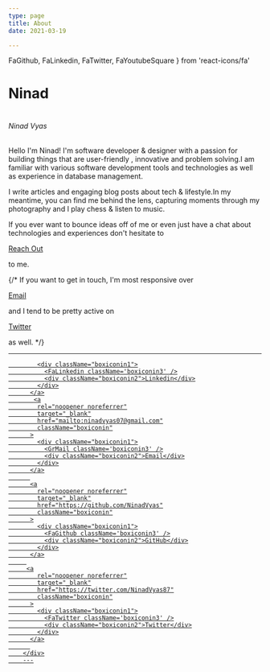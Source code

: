 ```yaml
---
type: page
title: About
date: 2021-03-19

---
```


  FaGithub,
  FaLinkedin,
  FaTwitter,
  FaYoutubeSquare
} from 'react-icons/fa'

# Ninad

<h1>
  <h6 className="title">Ninad Vyas</h6>
</h1>
Hello I'm Ninad! I'm software developer & designer with a passion for building things
that are user-friendly , innovative and problem solving.I am familiar with various
software development tools and technologies as well as experience in database management.

I write articles and engaging blog posts about tech & lifestyle.In my meantime, you can find me behind the lens, capturing moments through my photography and
I play chess & listen to music.

If you ever want to bounce ideas off of me or even just have a chat about technologies and experiences don't hesitate to <a className='anchor' href="mailto:ninadvyas07@gmail.com"><p className='anchor'>Reach Out</p></a>  to me.

{/* If you want to get in touch, I'm most responsive over <a className='anchor' href="mailto:ninadvyas07@gmail.com"><p className='anchor'>Email</p></a> and I tend to be pretty active on <a className='anchor' href="https://twitter.com/NinadVyas87"><p className='anchor'>Twitter</p></a> as well. */}

---
 <div className="boxicon">
  <a
            rel="noopener noreferrer"
            target="_blank"
            href="https://www.linkedin.com/in/ninad-vyas-b767491a3/"
            className="boxiconin"
          >
          
            <div className="boxiconin1">
              <FaLinkedin className='boxiconin3' />
              <div className="boxiconin2">Linkedin</div>
            </div>
          </a>
           <a
            rel="noopener noreferrer"
            target="_blank"
            href="mailto:ninadvyas07@gmail.com"
            className="boxiconin"
          >
            <div className="boxiconin1">
              <GrMail className='boxiconin3' />
              <div className="boxiconin2">Email</div>
            </div>
          </a>
          
          <a
            rel="noopener noreferrer"
            target="_blank"
            href="https://github.com/NinadVyas"
            className="boxiconin"
          >
            <div className="boxiconin1">
              <FaGithub className='boxiconin3' />
              <div className="boxiconin2">GitHub</div>
            </div>
          </a>
         
         <a
            rel="noopener noreferrer"
            target="_blank"
            href="https://twitter.com/NinadVyas87"
            className="boxiconin"
          >
            <div className="boxiconin1">
              <FaTwitter className='boxiconin3' />
              <div className="boxiconin2">Twitter</div>
            </div>
          </a>
          
        </div>
        ---

